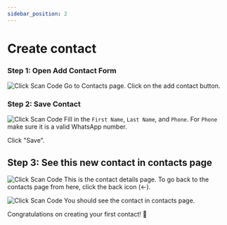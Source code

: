 ```yaml
---
sidebar_position: 2
---
```


# Create contact

### Step 1: Open Add Contact Form
![Click Scan Code](/img/tutorial/getting-started/create-contact/create-contact-click-add-contact-button.png)
Go to Contacts page. Click on the add contact button.

### Step 2: Save Contact
![Click Scan Code](/img/tutorial/getting-started/create-contact/create-contact-save-contact.png)
Fill in the `First Name`, `Last Name`, and `Phone`. For `Phone` make sure it is a valid WhatsApp number. 

Click "Save". 

## Step 3: See this new contact in contacts page
![Click Scan Code](/img/tutorial/getting-started/create-contact/create-contact-contact-saved.png)
This is the contact details page. To go back to the contacts page from here, click the back icon (<-).

![Click Scan Code](/img/tutorial/getting-started/create-contact/create-contact-contact-saved-in-contacts-page.png)
You should see the contact in contacts page.

Congratulations on creating your first contact! 🎉